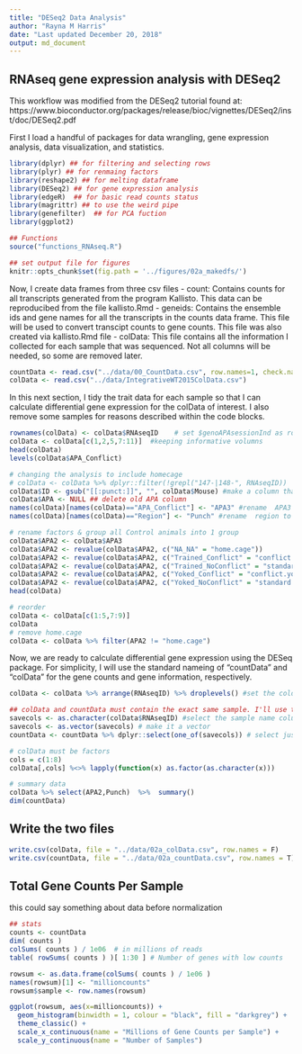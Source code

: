 ```yaml
---
title: "DESeq2 Data Analysis"
author: "Rayna M Harris"
date: "Last updated December 20, 2018"
output: md_document
---
```


## RNAseq gene expression analysis with DESeq2 

This workflow was modified from the DESeq2 tutorial found at: https://www.bioconductor.org/packages/release/bioc/vignettes/DESeq2/inst/doc/DESeq2.pdf

First I load a handful of packages for data wrangling, gene expression analysis, data visualization, and statistics.

```r
library(dplyr) ## for filtering and selecting rows
library(plyr) ## for renmaing factors
library(reshape2) ## for melting dataframe
library(DESeq2) ## for gene expression analysis
library(edgeR)  ## for basic read counts status
library(magrittr) ## to use the weird pipe
library(genefilter)  ## for PCA fuction
library(ggplot2)

## Functions
source("functions_RNAseq.R")

## set output file for figures 
knitr::opts_chunk$set(fig.path = '../figures/02a_makedfs/')
```

Now, I create data frames from three csv files
- count: Contains counts for all transcripts generated from the program Kallisto. This data can be reproducibed from the file kallisto.Rmd
- geneids: Contains the ensemble ids and gene names for all the transcripts in the counts data frame. This file will be used to convert transcipt counts to gene counts. This file was also created via kallisto.Rmd file
- colData: This file contains all the information I collected for each sample that was sequenced. Not all columns will be needed, so some are removed later. 

```r
countData <- read.csv("../data/00_CountData.csv", row.names=1, check.names=FALSE )
colData <- read.csv("../data/IntegrativeWT2015ColData.csv")
```

In this next section, I tidy the trait data for each sample so that I can calculate differential gene expression for the colData of interest. I also remove some samples for reasons described within the code blocks.

```r
rownames(colData) <- colData$RNAseqID    # set $genoAPAsessionInd as rownames
colData <- colData[c(1,2,5,7:11)]  #keeping informative volumns
head(colData)
levels(colData$APA_Conflict)

# changing the analysis to include homecage
# colData <- colData %>% dplyr::filter(!grepl("147-|148-", RNAseqID))  # remove 147, and 148:  homecage animals 
colData$ID <- gsub("[[:punct:]]", "", colData$Mouse) #make a column that thas id without the dash
colData$APA <- NULL ## delete old APA column
names(colData)[names(colData)=="APA_Conflict"] <- "APA3" #rename  APA3 to match color scheme
names(colData)[names(colData)=="Region"] <- "Punch" #rename  region to punch

# rename factors & group all Control animals into 1 group
colData$APA2 <- colData$APA3 
colData$APA2 <- revalue(colData$APA2, c("NA_NA" = "home.cage")) 
colData$APA2 <- revalue(colData$APA2, c("Trained_Conflict" = "conflict.trained")) 
colData$APA2 <- revalue(colData$APA2, c("Trained_NoConflict" = "standard.trained")) 
colData$APA2 <- revalue(colData$APA2, c("Yoked_Conflict" = "conflict.yoked")) 
colData$APA2 <- revalue(colData$APA2, c("Yoked_NoConflict" = "standard.yoked")) 
head(colData)

# reorder 
colData <- colData[c(1:5,7:9)]
colData
# remove home.cage
colData <- colData %>% filter(APA2 != "home.cage")
```

Now, we are ready to calculate differential gene expression using the DESeq package. For simplicity, I will use the standard nameing of "countData" and "colData" for the gene counts and gene information, respectively.

```r
colData <- colData %>% arrange(RNAseqID) %>% droplevels() #set the coldata to be the countbygene df

## colData and countData must contain the exact same sample. I'll use the next three lines to make that happen
savecols <- as.character(colData$RNAseqID) #select the sample name column that corresponds to row names
savecols <- as.vector(savecols) # make it a vector
countData <- countData %>% dplyr::select(one_of(savecols)) # select just the columns that match the samples in colData

# colData must be factors
cols = c(1:8)
colData[,cols] %<>% lapply(function(x) as.factor(as.character(x)))

# summary data
colData %>% select(APA2,Punch)  %>%  summary()
dim(countData)
```

## Write the two files

```r
write.csv(colData, file = "../data/02a_colData.csv", row.names = F)
write.csv(countData, file = "../data/02a_countData.csv", row.names = T)
```

## Total Gene Counts Per Sample 
this could say something about data before normalization

```r
## stats
counts <- countData
dim( counts )
colSums( counts ) / 1e06  # in millions of reads
table( rowSums( counts ) )[ 1:30 ] # Number of genes with low counts

rowsum <- as.data.frame(colSums( counts ) / 1e06 )
names(rowsum)[1] <- "millioncounts"
rowsum$sample <- row.names(rowsum)

ggplot(rowsum, aes(x=millioncounts)) + 
  geom_histogram(binwidth = 1, colour = "black", fill = "darkgrey") +
  theme_classic() +
  scale_x_continuous(name = "Millions of Gene Counts per Sample") +
  scale_y_continuous(name = "Number of Samples")
```

